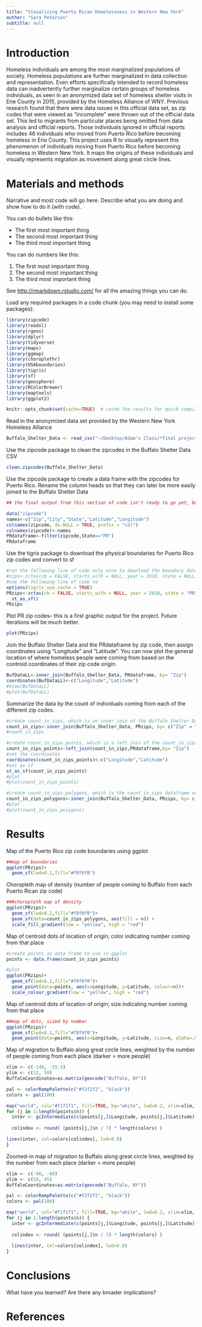 ```yaml
---
title: "Visualizing Puerto Rican Homelessness in Western New York"
author: "Sara Peterson"
subtitle: null
---
```


# Introduction
Homeless individuals are among the most marginalized populations of society. Homeless populations are further marginalized in data collection and representation. Even efforts specifically intended to record homeless data can inadvertently further marginalize certain groups of homeless individuals, as seen in an anonymized data set of homeless shelter visits in Erie County in 2015, provided by the Homeless Alliance of WNY. Previous research found that there were data issues in this official data set, as zip codes that were viewed as “incomplete” were thrown out of the official data set. This led to migrants from particular places being omitted from data analysis and official reports. Those individuals ignored in official reports includes 46 individuals who moved from Puerto Rico before becoming homeless in Erie County. This project uses R to visually represent this phenomenon of individuals moving from Puerto Rico before becoming homeless in Western New York. It maps the origins of these individuals and visually represents migration as movement along great circle lines.



# Materials and methods

Narrative and most code will go here.  Describe what you are doing and show how to do it (with code).

You can do bullets like this:

* The first most important thing
* The second most important thing
* The third most important thing

You can do numbers like this:

1. The first most important thing
2. The second most important thing
3. The third most important thing

See [http://rmarkdown.rstudio.com/](http://rmarkdown.rstudio.com/) for all the amazing things you can do.


Load any required packages in a code chunk (you may need to install some packages):

```r
library(zipcode)
library(readxl)
library(rgeos)
library(dplyr)
library(tidyverse)
library(maps)
library(ggmap)
library(choroplethr)
library(USAboundaries)
library(tigris)
library(sf)
library(geosphere)
library(RColorBrewer)
library(maptools)
library(ggplot2)

knitr::opts_chunk$set(cache=TRUE)  # cache the results for quick compiling
```




Read in the anonymized data set provided by the Western New York Homeless Alliance

```r
Buffalo_Shelter_Data <- read_csv("~/Desktop/Adam's Class/*final project/Buffalo Shelter Data (original).csv")
```

Use the zipcode package to clean the zipcodes in the Buffalo Shelter Data CSV
```r
clean.zipcodes(Buffalo_Shelter_Data)
```



Use the zipcode package to create a data frame with the zipcodes for Puerto Rico. Rename the column heads so that they can later be more easily joined to the Buffalo Shelter Data
```r
## the final output from this section of code isn't ready to go yet, but it will be used to generate a map in future iterations of the project

data("zipcode")
names<-c("Zip","City","State","Latitude","Longitude")
colnames(zipcode, do.NULL = TRUE, prefix = "col")
colnames(zipcode)<-names
PRdataframe<-filter(zipcode,State=="PR")
PRdataframe
```



Use the tigris package to download the physical boundaries for Puerto Rico zip codes and convert to sf
```r
#run the following line of code only once to download the boundary data -- it may take awhile
#zips<-zctas(cb = FALSE, starts_with = NULL, year = 2010, state = NULL)
#use the following line of code to 
options(tigris_use_cache = TRUE)
PRzips<-zctas(cb = FALSE, starts_with = NULL, year = 2010, state = "PR")%>%
  st_as_sf()
PRzips
```

Plot PR zip codes-- this is a first graphic output for the project. Future iterations will be much better.
```r
plot(PRzips)
```


Join the Buffalo Shelter Data and the PRdataframe by zip code, then assign coordinates using "Longitude" and "Latitude". You can now plot the general location of where homeless people were coming from based on the controid coordinates of their zip code origin.
```r
BufDataLL<-inner_join(Buffalo_Shelter_Data, PRdataframe, by= "Zip")
coordinates(BufDataLL)<-c("Longitude","Latitude")
#View(BufDataLL)
#plot(BufDataLL)

```





Summarize the data by the count of individuals coming from each of the different zip codes.
```r
#create count_in_zips, which is an inner join of the Buffalo Shelter Data and the PRzips sf object, then group by zip code and summarize
count_in_zips<-inner_join(Buffalo_Shelter_Data, PRzips, by= c("Zip" = "ZCTA5CE10"))%>%group_by(Zip)%>%summarise(n=n())
#count_in_zips

#create count_in_zips_points, which is a left join of the count_in_zips data frame that you just created and the PRdataframe that has the locations of the zip codes
count_in_zips_points<-left_join(count_in_zips,PRdataframe,by= "Zip")
#set the coordinates
coordinates(count_in_zips_points)<-c("Longitude","Latitude")
#set as sf
st_as_sf(count_in_zips_points)
#plot 
#plot(count_in_zips_points)

#create count_in_zips_polygons, which is the count_in_zips dataframe set as a sf
count_in_zips_polygons<-inner_join(Buffalo_Shelter_Data, PRzips, by= c("Zip" = "ZCTA5CE10"))%>%st_as_sf()%>%group_by(Zip)%>%summarise(n=n())
#plot
#plot(count_in_zips_polygons)

```




# Results

Map of the Puerto Rico zip code boundaries using ggplot
```r
##map of boundaries
ggplot(PRzips)+
  geom_sf(lwd=0.2,fill="#f0f0f0")
```

Choropleth map of density (number of people coming to Buffalo from each Puerto Rican zip code)
```r
###choropleth map of density
ggplot(PRzips)+
  geom_sf(lwd=0.2,fill="#f0f0f0")+
  geom_sf(data=count_in_zips_polygons, aes(fill = n)) +
  scale_fill_gradient(low = "yellow", high = "red")
```



Map of centroid dots of location of origin; color indicating number coming from that place
```r
#create points as data frame to use in ggplot
points <- data.frame(count_in_zips_points)

#plot
ggplot(PRzips)+
  geom_sf(lwd=0.2,fill="#f0f0f0")+
  geom_point(data=points, aes(x=Longitude, y=Latitude, colour=n))+
  scale_colour_gradient(low = "yellow", high = "red")
```


Map of centroid dots of location of origin; size indicating number coming from that place
```r
##map of dots, sized by number
ggplot(PRzips)+
  geom_sf(lwd=0.2,fill="#f0f0f0")+
  geom_point(data=points, aes(x=Longitude, y=Latitude, size=n, alpha=.5))

```


Map of migration to Buffalo along great circle lines, weighted by the number of people coming from each place (darker = more people)
```r

xlim <- c(-140, -55.5)
ylim <- c(12, 50)
BuffaloCoordinates=as.matrix(geocode("Buffalo, NY"))

pal <- colorRampPalette(c("#f2f2f2", "black"))
colors <- pal(100)

map("world", col="#f1f1f1", fill=TRUE, bg="white", lwd=0.2, xlim=xlim, ylim=ylim)
for (j in 1:length(points$n)) {
  inter <- gcIntermediate(c(points[j,]$Longitude, points[j,]$Latitude), BuffaloCoordinates, n=100, addStartEnd=TRUE)
  
  colindex <- round( (points[j,]$n / 7) * length(colors) )

lines(inter, col=colors[colindex], lwd=0.8)
}
```



Zoomed-in map of migration to Buffalo along great circle lines, weighted by the number from each place (darker = more people)

```r

xlim <- c(-90, -60)
ylim <- c(18, 45)
BuffaloCoordinates=as.matrix(geocode("Buffalo, NY"))

pal <- colorRampPalette(c("#f2f2f2", "black"))
colors <- pal(100)

map("world", col="#f1f1f1", fill=TRUE, bg="white", lwd=0.2, xlim=xlim, ylim=ylim)
for (j in 1:length(points$n)) {
  inter <- gcIntermediate(c(points[j,]$Longitude, points[j,]$Latitude), BuffaloCoordinates, n=100, addStartEnd=TRUE)
  
  colindex <- round( (points[j,]$n / 7) * length(colors) )
  
  lines(inter, col=colors[colindex], lwd=0.8)
}
```

# Conclusions

What have you learned?  Are there any broader implications?

# References